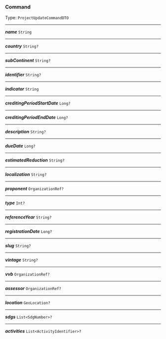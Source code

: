 


### Command

Type: `ProjectUpdateCommandDTO`

---

***name*** `String`

---

***country*** `String?`

---

***subContinent*** `String?`

---

***identifier*** `String?`

---

***indicator*** `String`

---

***creditingPeriodStartDate*** `Long?`

---

***creditingPeriodEndDate*** `Long?`

---

***description*** `String?`

---

***dueDate*** `Long?`

---

***estimatedReduction*** `String?`

---

***localization*** `String?`

---

***proponent*** `OrganizationRef?`

---

***type*** `Int?`

---

***referenceYear*** `String?`

---

***registrationDate*** `Long?`

---

***slug*** `String?`

---

***vintage*** `String?`

---

***vvb*** `OrganizationRef?`

---

***assessor*** `OrganizationRef?`

---

***location*** `GeoLocation?`

---

***sdgs*** `List<SdgNumber>?`

---

***activities*** `List<ActivityIdentifier>?`
